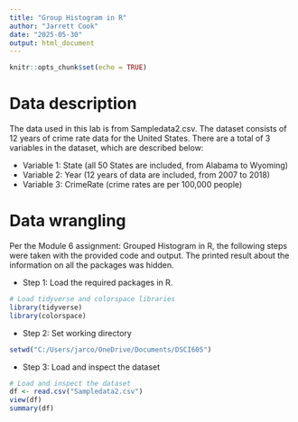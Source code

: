 ---
title: "Group Histogram in R"
author: "Jarrett Cook"
date: "2025-05-30"
output: html_document
---

```{r setup, include=FALSE}
knitr::opts_chunk$set(echo = TRUE)
```

# Data description

The data used in this lab is from Sampledata2.csv. The dataset consists of 12 years of crime rate data for the United States. There are a total of 3 variables in the dataset, which are described below:

* Variable 1: State (all 50 States are included, from Alabama to Wyoming)
* Variable 2: Year (12 years of data are included, from 2007 to 2018)
* Variable 3: CrimeRate (crime rates are per 100,000 people)

# Data wrangling

Per the Module 6 assignment: Grouped Histogram in R, the following steps were taken with the provided code and output.  The printed result about the information on all the packages was hidden.

* Step 1: Load the required packages in R.
```{r, message=FALSE}
# Load tidyverse and colorspace libraries
library(tidyverse)
library(colorspace)
```
* Step 2: Set working directory
```{r}
setwd("C:/Users/jarco/OneDrive/Documents/DSCI605")
```
* Step 3: Load and inspect the dataset
```{r}
# Load and inspect the dataset
df <- read.csv("Sampledata2.csv")
view(df)
summary(df)
```
